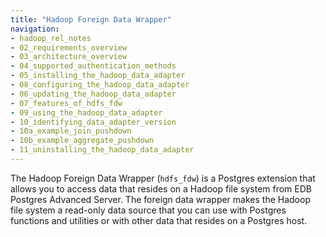 ```yaml
---
title: "Hadoop Foreign Data Wrapper"
navigation:
- hadoop_rel_notes
- 02_requirements_overview
- 03_architecture_overview
- 04_supported_authentication_methods
- 05_installing_the_hadoop_data_adapter
- 08_configuring_the_hadoop_data_adapter
- 06_updating_the_hadoop_data_adapter
- 07_features_of_hdfs_fdw
- 09_using_the_hadoop_data_adapter
- 10_identifying_data_adapter_version
- 10a_example_join_pushdown
- 10b_example_aggregate_pushdown
- 11_uninstalling_the_hadoop_data_adapter
---
```


The Hadoop Foreign Data Wrapper (`hdfs_fdw`) is a Postgres extension that allows you to access data that resides on a Hadoop file system from EDB Postgres Advanced Server. The foreign data wrapper makes the Hadoop file system a read-only data source that you can use with Postgres functions and utilities or with other data that resides on a Postgres host.


